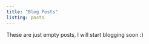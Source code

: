 ```yaml
---
title: "Blog Posts"
listing: posts
---
```











These are just empty posts, I will start blogging soon :)



